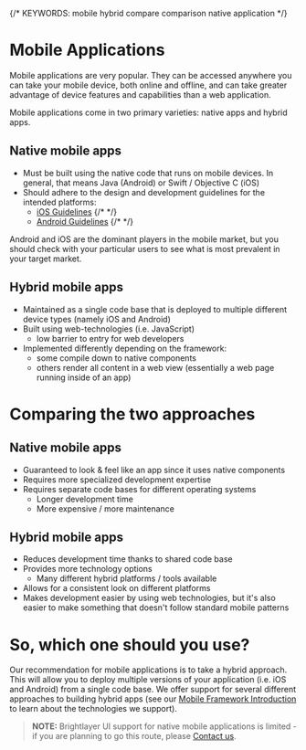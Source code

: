 
{/* KEYWORDS: mobile hybrid compare comparison native application */}

# Mobile Applications

Mobile applications are very popular. They can be accessed anywhere you can take your mobile device, both online and offline, and can take greater advantage of device features and capabilities than a web application.

Mobile applications come in two primary varieties: native apps and hybrid apps.

## Native mobile apps

-   Must be built using the native code that runs on mobile devices. In general, that means Java (Android) or Swift / Objective C (iOS)
-   Should adhere to the design and development guidelines for the intended platforms:
    -   [iOS Guidelines](https://developer.apple.com/design/human-interface-guidelines/ios/overview/themes/)
        {/* <!-- markdown-link-check-disable --> */}
    -   [Android Guidelines](https://developer.android.com/design/index.html)
        {/* <!-- markdown-link-check-enable --> */}

Android and iOS are the dominant players in the mobile market, but you should check with your particular users to see what is most prevalent in your target market.

## Hybrid mobile apps

-   Maintained as a single code base that is deployed to multiple different device types (namely iOS and Android)
-   Built using web-technologies (i.e. JavaScript)
    -   low barrier to entry for web developers
-   Implemented differently depending on the framework:
    -   some compile down to native components
    -   others render all content in a web view (essentially a web page running inside of an app)

<Divider style={{}} />

# Comparing the two approaches

## Native mobile apps

-   Guaranteed to look & feel like an app since it uses native components
-   Requires more specialized development expertise
-   Requires separate code bases for different operating systems
    -   Longer development time
    -   More expensive / more maintenance

## Hybrid mobile apps

-   Reduces development time thanks to shared code base
-   Provides more technology options
    -   Many different hybrid platforms / tools available
-   Allows for a consistent look on different platforms
-   Makes development easier by using web technologies, but it's also easier to make something that doesn't follow standard mobile patterns

<Divider style={{}} />

# So, which one should you use?

Our recommendation for mobile applications is to take a hybrid approach. This will allow you to deploy multiple versions of your application (i.e. iOS and Android) from a single code base. We offer support for several different approaches to building hybrid apps (see our [Mobile Framework Introduction](/development/frameworks-mobile/intro) to learn about the technologies we support).

> **NOTE:** Brightlayer UI support for native mobile applications is limited - if you are planning to go this route, please [Contact us](/community/contactus).
